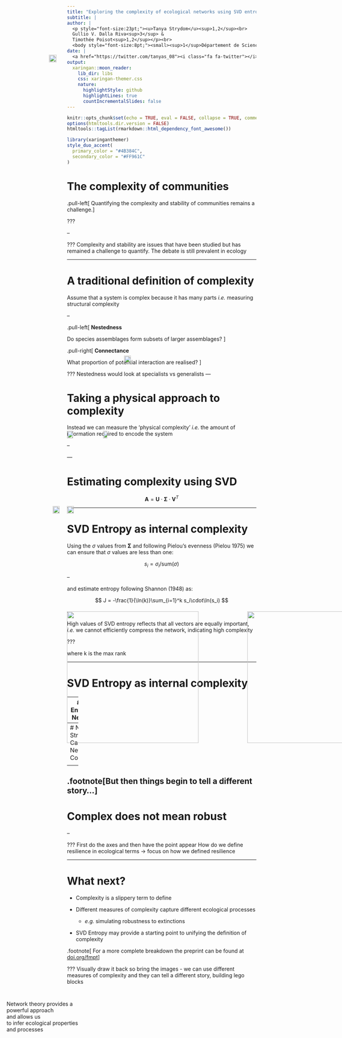 ```yaml
---
title: "Exploring the complexity of ecological networks using SVD entropy"
subtitle: | 
author: |
  <p style="font-size:23pt;"><u>Tanya Strydom</u><sup>1,2</sup><br> 
  Gullio V. Dalla Riva<sup>3</sup> & 
  Timothée Poisot<sup>1,2</sup></p><br> 
  <body style="font-size:8pt;"><small><sup>1</sup>Département de Sciences Biologiques, Université de Montréal; <sup>2</sup>Québec Centre for Biodiversity Sciences; <sup>3</sup>School of Mathematics and Statistics, University of Canterbury</small></body>
date: |
  <a href="https://twitter.com/tanyas_08"><i class="fa fa-twitter"></i></a><a href="https://twitter.com/tanyas_08"> @TanyaS_08 </a>
output:
  xaringan::moon_reader:
    lib_dir: libs
    css: xaringan-themer.css
    nature:
      highlightStyle: github
      highlightLines: true
      countIncrementalSlides: false
---
```


```r
knitr::opts_chunk$set(echo = TRUE, eval = FALSE, collapse = TRUE, comment = ">")
options(htmltools.dir.version = FALSE)
htmltools::tagList(rmarkdown::html_dependency_font_awesome())
```

```r
library(xaringanthemer)
style_duo_accent(
  primary_color = "#4B384C",
  secondary_color = "#FF961C"
)
```

# The complexity of communities

.pull-left[
Quantifying the complexity and stability of communities remains a challenge.
]


<span 
  style="
  margin-left:-5%; 
  position: absolute; 
  top: 5%">
  <img src="img/community.png" width="100%" />
</span>

???


--

<span style="margin: 0;
  position: absolute;
  bottom: 30%;
  text-align: left;
  left: 7%;"> Network theory provides a <br>
  powerful approach <br>
  and allows us <br>
  to infer ecological properties <br>
  and processes
</span>
  
<span 
  style="
  margin-left:-5%; 
  position: absolute; 
  top: 5%">
  <img src="img/Network.png" width="100%" />
</span>

???
Complexity and stability are issues that have been studied but has remained a challenge to quantify. The debate is still prevalent in ecology

---

# A traditional definition of complexity

Assume that a system is complex because it has many parts *i.e.* measuring structural complexity

--

.pull-left[
**Nestedness**

Do species assemblages form subsets of larger assemblages?
]

.pull-right[
**Connectance**

What proportion of potential interaction are realised?
]

<span 
  style="
  margin-left:0%; 
  position: absolute; 
  top: 35%">
  <img src="img/structure.png" width="95%" />
</span>

???
Nestedness would look at specialists vs generalists
---

# Taking a physical approach to complexity

Instead we can measure the 'physical complexity' *i.e.* the amount of information required to encode the system

--

<span 
  style="
  margin-left:0%; 
  position: absolute; 
  top: 42%">
  <img src="img/Haring.jpg" height="350 px" />
</span>

<span 
  style="
  margin-left:50%; 
  position: absolute; 
  top: 42%">
  <img src="img/Basquait.png" height="350 px" />
</span>
---

# Estimating complexity using SVD

$$\mathbf{A} = \mathbf{U}\cdot\mathbf{\Sigma}\cdot\mathbf{V}^T$$

<span 
  style="
  margin-left:-4%; 
  position: absolute; 
  top: 35%">
  <img src="img/SVD.png" width="97%" />
</span>

---

# SVD Entropy as internal complexity

Using the $\sigma$ values from $\mathbf{\Sigma}$ and following Pielou's evenness  (Pielou 1975) we can ensure that $\sigma$ values are less than one:

$$
s_i = \sigma_i/\text{sum}(\sigma)
$$

--

and estimate entropy following Shannon (1948) as:


$$
J = -\frac{1}{\ln(k)}\sum_{i=1}^k s_i\cdot\ln(s_i)
$$

--

High values of SVD entropy reflects that all vectors are equally important, *i.e.* we cannot efficiently compress the network, indicating high complexity 

???

where k is the max rank

---

# SVD Entropy as internal complexity

<span 
  style="
  margin-left:0%; 
  position: absolute; 
  top: 30%">
  <img src="img/SVD_vis.png" width="90%" />
</span>

---
# SVD Entropy of Networks

Ecological networks are *extremely* complex

<span 
  style="
  margin-left:0%; 
  position: absolute; 
  top: 20%">
  <img src="img/interactiontype_v_entropy.png" width="93%" />
</span>

---
# Network Structure Captures Network Complexity 


<span 
  style="
  margin-left:15%; 
  position: absolute; 
  top: 25%">
  <img src="img/others_v_entropy.png" width="95%" />
</span>

--

 .footnote[But then things begin to tell a different story...]
---
# Complex does not mean robust

--

<span 
  style="
  margin-left:10%; 
  position: absolute; 
  top: 30%">
  <img src="img/entropy_v_AUCall.png" width="75%" />
</span>

???
First do the axes and then have the point appear
How do we define resilience in ecological terms -> focus on how we defined resilience


---

# What next?

+ Complexity is a slippery term to define

+ Different measures of complexity capture different ecological processes

  * *e.g.* simulating robustness to extinctions
  
+ SVD Entropy may provide a starting point to unifying the definition of complexity

.footnote[
For a more complete breakdown the preprint can be found at [doi.org/fmpt](https://doi.org/fmpt)
]

???
Visually draw it back so bring the images - we can use different measures of complexity and they can tell a different story, building lego blocks
